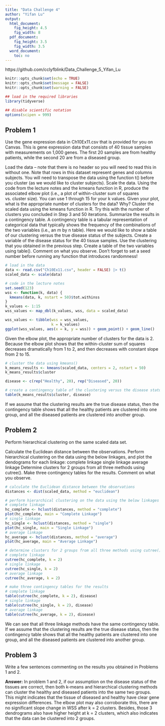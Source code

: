 ```yaml
---
title: "Data Challenge 4"
author: "Yifan Lu"
output:
  html_document:
    fig_height: 4.5
    fig_width: 8
  pdf_document:
    fig_height: 3.5
    fig_width: 3.5
  word_document:
    toc: no
---
```

https://github.com/cclyfblink/Data_Challenge_5_Yifan_Lu

```r
knitr::opts_chunk$set(echo = TRUE)
knitr::opts_chunk$set(message = FALSE)
knitr::opts_chunk$set(warning = FALSE)
```
```r
## load in the required libraries 
library(tidyverse)

## disable scientific notation
options(scipen = 999)
```

## Problem 1
Use the gene expression data in Ch10Ex11.csv that is provided for you on Canvas. This is gene expression data that consists of 40 tissue samples with measurements on 1,000 genes. The first 20 samples are from healthy patients, while the second 20 are from a diseased group.

Load the data – note that there is no header so you will need to read this in without one. Note that rows in this dataset represent genes and columns subjects. You will need to transpose the data using the function t() before you cluster (as we would like to cluster subjects).
Scale the data.
Using the code from the lecture notes and the kmeans function in R, produce the associated elbow plot (i.e., a plot of within-cluster sum of squares vs. cluster size). You can use 1 through 15 for your k values. Given your plot, what is the appropriate number of clusters for the data? Why?
Cluster the scaled data using the kmeans function in R. Try this with the number of clusters you concluded in Step 3 and 50 iterations.
Summarize the results in a contingency table. A contingency table is a tabular representation of categorical data that typically shows the frequency of the combinations of the two variables (i.e., an m by n table). Here we would like to show a table of our clustering versus the true disease status of the subjects. Create a variable of the disease status for the 40 tissue samples. Use the clustering that you obtained in the previous step. Create a table of the two variables using table(). Comment on what you observe.
Don’t forget to set a seed number before running any function that introduces randomness!
```r
# load in the data
data <- read.csv("Ch10Ex11.csv", header = FALSE) |> t()
scaled_data <- scale(data)

# code in the lecture notes
set.seed(123)
wss <- function(k, data) {
  kmeans(data, k, nstart = 50)$tot.withinss
}
k_values <- 1:15
wss_values <- map_dbl(k_values, wss, data = scaled_data)

wss_values <- tibble(wss = wss_values,
                     k = k_values)
ggplot(wss_values, aes(x = k, y = wss)) + geom_point() + geom_line()

```

Given the elbow plot, the appropriate number of clusters for the data is 2. Because the elbow plot shows that the within-cluster sum of squares decreases dramatically from 1 to 2, and then decreases with constant slope from 2 to 15. 

```r
# cluster the data using kmeans()
k_means_results <- kmeans(scaled_data, centers = 2, nstart = 50)
k_means_results$cluster

```
```r
disease <- c(rep("Healthy", 20), rep("Diseased", 20))

# create a contingency table of the clustering versus the disease status
table(k_means_results$cluster, disease)
```

If we assume that the clustering results are the true disease status, then the contingency table shows that all the healthy patients are clustered into one group, and all the diseased patients are clustered into another group.


## Problem 2
Perform hierarchical clustering on the same scaled data set.

Calculate the Euclidean distance between the observations.
Perform hierarchical clustering on the data using the below linkages, and plot the dendograms for each linkage:
complete linkage
single linkage
average linkage
Determine clusters for 2 groups from all three methods using cutree().
Make three contingency tables for the results. Comment on what you observe.
```r
# calculate the Euclidean distance between the observations
distances <- dist(scaled_data, method = "euclidean")

```

```r
# perform hierarchical clustering on the data using the below linkages
# complete linkage
hc_complete <- hclust(distances, method = "complete")
plot(hc_complete, main = "Complete Linkage")
# single linkage
hc_single <- hclust(distances, method = "single")
plot(hc_single, main = "Single Linkage")
# average linkage
hc_average <- hclust(distances, method = "average")
plot(hc_average, main = "Average Linkage")
```

```r
# determine clusters for 2 groups from all three methods using cutree()
# complete linkage
cutree(hc_complete, k = 2)
# single linkage
cutree(hc_single, k = 2)
# average linkage
cutree(hc_average, k = 2)
```

```r
# make three contingency tables for the results
# complete linkage
table(cutree(hc_complete, k = 2), disease)
# single linkage
table(cutree(hc_single, k = 2), disease)
# average linkage
table(cutree(hc_average, k = 2), disease)

```

We can see that all three linkage methods have the same contingency table. If we assume that the clustering results are the true disease status, then the contingency table shows that all the healthy patients are clustered into one group, and all the diseased patients are clustered into another group.


## Problem 3
Write a few sentences commenting on the results you obtained in Problems 1 and 2.

**Answer:**
In problem 1 and 2, if our assumption on the disease status of the tissues are correct, then both k-means and hierarchical clustering methods can cluster the healthy and diseased patients into the same two groups. This might indicates that the tissue of diseased and healthy have clear gene expression differences. The elbow plot may also corroborate this, there are no significant slope change in WSS after k = 2 clusters. Besides, those 3 dendrograms also have higher height at k = 2 clusters, which also indicates that the data can be clustered into 2 groups.